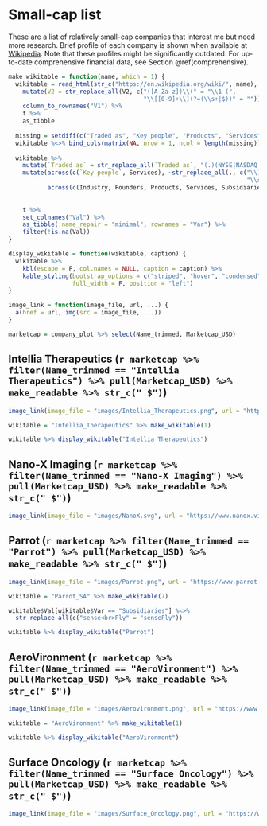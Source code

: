 # Small-cap list {#small-cap}

These are a list of relatively small-cap companies that interest me but need more research. Brief profile of each company is shown when available at [Wikipedia](https://en.wikipedia.org/wiki/Main_Page). Note that these profiles might be significantly outdated. For up-to-date comprehensive financial data, see Section \@ref(comprehensive).

```r
make_wikitable = function(name, which = 1) {
  wikitable = read_html(str_c("https://en.wikipedia.org/wiki/", name), which = which, header = T, trim = T) %>% 
    mutate(V2 = str_replace_all(V2, c("([A-Za-z])\\(" = "\\1 (",
                                      "\\[[0-9]+\\](?=(\\s+|$))" = ""))) %>%
    column_to_rownames("V1") %>% 
    t %>% 
    as_tibble
  
  missing = setdiff(c("Traded as", "Key people", "Products", "Services", "Industry", "Founders", "Subsidiaries"), names(wikitable))
  wikitable %<>% bind_cols(matrix(NA, nrow = 1, ncol = length(missing)) %>% set_colnames(missing) %>% as_tibble)
  
  wikitable %>%
    mutate(`Traded as` = str_replace_all(`Traded as`, "(.)(NYSE|NASDAQ|S&P|Russell)", "\\1<br>\\2")) %>%
    mutate(across(c(`Key people`, Services), ~str_replace_all(., c("\\)([A-Z])" = ")<br>\\1",
                                                                   "\\s*\\n\\s*" = "<br>"))),
           across(c(Industry, Founders, Products, Services, Subsidiaries), ~str_replace_all(., c("([a-z])([A-Z])" = "\\1<br>\\2",
                                                                                       ", " = "<br>",
                                                                                       ",* and " = "<br>")))) %>%
    t %>% 
    set_colnames("Val") %>%
    as_tibble(.name_repair = "minimal", rownames = "Var") %>%
    filter(!is.na(Val))
}

display_wikitable = function(wikitable, caption) {
  wikitable %>%
    kbl(escape = F, col.names = NULL, caption = caption) %>%
    kable_styling(bootstrap_options = c("striped", "hover", "condensed", "responsive"),
                  full_width = F, position = "left")
}

image_link = function(image_file, url, ...) {
  a(href = url, img(src = image_file, ...))
}

marketcap = company_plot %>% select(Name_trimmed, Marketcap_USD)
```

## Intellia Therapeutics (`r marketcap %>% filter(Name_trimmed == "Intellia Therapeutics") %>% pull(Marketcap_USD) %>% make_readable %>% str_c(" $")`)

```r
image_link(image_file = "images/Intellia_Therapeutics.png", url = "https://www.intelliatx.com/", width = "240px")

wikitable = "Intellia_Therapeutics" %>% make_wikitable(1) 

wikitable %>% display_wikitable("Intellia Therapeutics")
```

## Nano-X Imaging (`r marketcap %>% filter(Name_trimmed == "Nano-X Imaging") %>% pull(Marketcap_USD) %>% make_readable %>% str_c(" $")`)

```r
image_link(image_file = "images/NanoX.svg", url = "https://www.nanox.vision/", width = "240px")
```

## Parrot (`r marketcap %>% filter(Name_trimmed == "Parrot") %>% pull(Marketcap_USD) %>% make_readable %>% str_c(" $")`)

```r
image_link(image_file = "images/Parrot.png", url = "https://www.parrot.com/en", width = "240px")

wikitable = "Parrot_SA" %>% make_wikitable(7)

wikitable$Val[wikitable$Var == "Subsidiaries"] %<>% 
  str_replace_all(c("sense<br>Fly" = "senseFly"))

wikitable %>% display_wikitable("Parrot")
```

## AeroVironment (`r marketcap %>% filter(Name_trimmed == "AeroVironment") %>% pull(Marketcap_USD) %>% make_readable %>% str_c(" $")`)

```r
image_link(image_file = "images/Aerovironment.png", url = "https://www.avinc.com/", width = "240px")

wikitable = "AeroVironment" %>% make_wikitable(1)

wikitable %>% display_wikitable("AeroVironment")
```

## Surface Oncology (`r marketcap %>% filter(Name_trimmed == "Surface Oncology") %>% pull(Marketcap_USD) %>% make_readable %>% str_c(" $")`)

```r
image_link(image_file = "images/Surface_Oncology.png", url = "https://www.surfaceoncology.com/", width = "240px")
```
